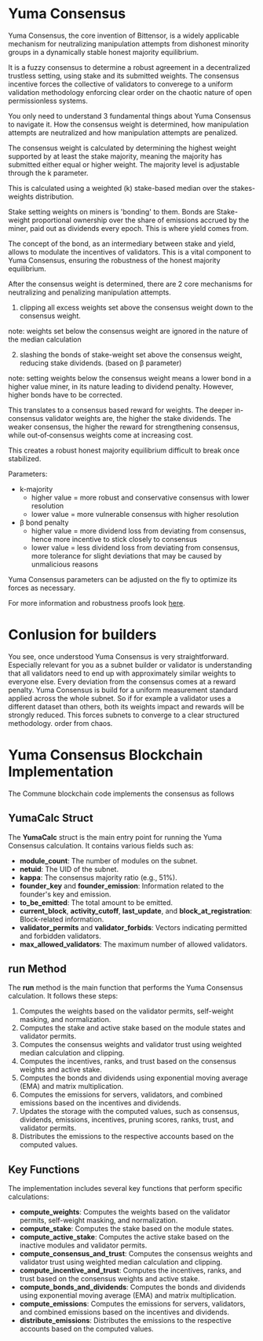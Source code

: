 # Yuma Consensus

Yuma Consensus, the core invention of Bittensor, is a widely applicable mechanism for neutralizing manipulation attempts from dishonest minority groups in a dynamically stable honest majority equilibrium.

It is a fuzzy consensus to determine a robust agreement in a decentralized trustless setting, using stake and its submitted weights. The consensus incentive forces the collective of validators to converege to a uniform validation methodology enforcing clear order on the chaotic nature of open permissionless systems.

You only need to understand 3 fundamental things about Yuma Consensus to navigate it. How the consensus weight is determined, how manipulation attempts are neutralized and how manipulation attempts are penalized.

The consensus weight is calculated by determining the highest weight supported by at least the stake majority, meaning the majority has submitted either equal or higher weight. The majority level is adjustable through the k parameter.

This is calculated using a weighted (k) stake-based median over the stakes-weights distribution.

Stake setting weights on miners is 'bonding' to them. Bonds are Stake-weight proportional ownership over the share of emissions accrued by the miner, paid out as dividends every epoch. This is where yield comes from.

The concept of the bond, as an intermediary between stake and yield, allows to modulate the incentives of validators. This is a vital component to Yuma Consensus, ensuring the robustness of the honest majority equilibrium.

After the consensus weight is determined, there are 2 core mechanisms for neutralizing and penalizing manipulation attempts.

1. clipping all excess weights set above the consensus weight down to the consensus weight.

note: weights set below the consensus weight are ignored in the nature of the median calculation

2. slashing the bonds of stake-weight set above the consensus weight, reducing stake dividends. (based on β parameter)

note: setting weights below the consensus weight means a lower bond in a higher value miner, in its nature leading to dividend penalty. However, higher bonds have to be corrected.

This translates to a consensus based reward for weights. The deeper in-consensus validator weights are, the higher the stake dividends. The weaker consensus, the higher the reward for strengthening consensus, while out‐of‐consensus weights come at increasing cost.

This creates a robust honest majority equilibrium difficult to break once stabilized.

Parameters:

- k-majority
  - higher value = more robust and conservative consensus with lower resolution
  - lower value = more vulnerable consensus with higher resolution
- β bond penalty
  - higher value = more dividend loss from deviating from consensus, hence more incentive to stick closely to consensus
  - lower value = less dividend loss from deviating from consensus, more tolerance for slight deviations that may be caused by unmalicious reasons

Yuma Consensus parameters can be adjusted on the fly to optimize its forces as necessary.

For more information and robustness proofs look [here](https://github.com/opentensor/subtensor/blob/development/docs/consensus.md).

# Conlusion for builders

You see, once understood Yuma Consensus is very straightforward. Especially relevant for you as a subnet builder or validator is understanding that all validators need to end up with approximately similar weights to everyone else. Every deviation from the consensus comes at a reward penalty. Yuma Consensus is build for a uniform measurement standard applied across the whole subnet. So if for example a validator uses a different dataset than others, both its weights impact and rewards will be strongly reduced. This forces subnets to converge to a clear structured methodology. order from chaos.

# Yuma Consensus Blockchain Implementation

The Commune blockchain code implements the consensus as follows

## **YumaCalc** Struct

The **YumaCalc** struct is the main entry point for running the Yuma Consensus calculation. It contains various fields such as:

- **module_count**: The number of modules on the subnet.
- **netuid**: The UID of the subnet.
- **kappa**: The consensus majority ratio (e.g., 51%).
- **founder_key** and **founder_emission**: Information related to the founder's key and emission.
- **to_be_emitted**: The total amount to be emitted.
- **current_block**, **activity_cutoff**, **last_update**, and **block_at_registration**: Block-related information.
- **validator_permits** and **validator_forbids**: Vectors indicating permitted and forbidden validators.
- **max_allowed_validators**: The maximum number of allowed validators.

## **run** Method

The **run** method is the main function that performs the Yuma Consensus calculation. It follows these steps:

1. Computes the weights based on the validator permits, self-weight masking, and normalization.
2. Computes the stake and active stake based on the module states and validator permits.
3. Computes the consensus weights and validator trust using weighted median calculation and clipping.
4. Computes the incentives, ranks, and trust based on the consensus weights and active stake.
5. Computes the bonds and dividends using exponential moving average (EMA) and matrix multiplication.
6. Computes the emissions for servers, validators, and combined emissions based on the incentives and dividends.
7. Updates the storage with the computed values, such as consensus, dividends, emissions, incentives, pruning scores, ranks, trust, and validator permits.
8. Distributes the emissions to the respective accounts based on the computed values.

## Key Functions

The implementation includes several key functions that perform specific calculations:

- **compute_weights**: Computes the weights based on the validator permits, self-weight masking, and normalization.
- **compute_stake**: Computes the stake based on the module states.
- **compute_active_stake**: Computes the active stake based on the inactive modules and validator permits.
- **compute_consensus_and_trust**: Computes the consensus weights and validator trust using weighted median calculation and clipping.
- **compute_incentive_and_trust**: Computes the incentives, ranks, and trust based on the consensus weights and active stake.
- **compute_bonds_and_dividends**: Computes the bonds and dividends using exponential moving average (EMA) and matrix multiplication.
- **compute_emissions**: Computes the emissions for servers, validators, and combined emissions based on the incentives and dividends.
- **distribute_emissions**: Distributes the emissions to the respective accounts based on the computed values.
